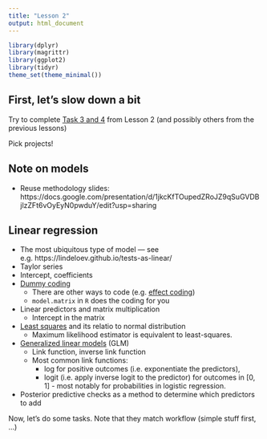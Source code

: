 ```yaml
---
title: "Lesson 2"
output: html_document
---
```


```r
library(dplyr)
library(magrittr)
library(ggplot2)
library(tidyr)
theme_set(theme_minimal())
```



## First, let's slow down a bit

Try to complete [Task 3 and 4](lesson3-tasks.html#task-3-detecting-overdispersion-with-a-posterior-predictive-check) from Lesson 2 (and possibly others from the previous lessons)

Pick projects!

## Note on models

- Reuse methodology slides: https://docs.google.com/presentation/d/1jkcKfTOupedZRoJZ9qSuGVDBjlzZFt6vOyEyN0pwduY/edit?usp=sharing

## Linear regression

- The most ubiquitous type of model --- see e.g. https://lindeloev.github.io/tests-as-linear/
- Taylor series
- Intercept, coefficients
- [Dummy coding](https://stats.idre.ucla.edu/other/mult-pkg/faq/general/faqwhat-is-dummy-coding/)
  - There are other ways to code (e.g. [effect coding](https://stats.oarc.ucla.edu/other/mult-pkg/faq/general/faqwhat-is-effect-coding/))
  - `model.matrix` in `R` does the coding for you
- Linear predictors and matrix multiplication
  - Intercept in the matrix
- [Least squares](https://en.wikipedia.org/wiki/Least_squares) and  its relatio to normal distribution
  - Maximum likelihood estimator is equivalent to least-squares.
- [Generalized linear models](https://en.wikipedia.org/wiki/Generalized_linear_model) (GLM)
  - Link function, inverse link function
  - Most common link functions:
    - log for positive outcomes (i.e. exponentiate the predictors), 
    - logit (i.e. apply inverse logit to the predictor) for outcomes in [0, 1] - most notably for probabilities in logistic regression.
- Posterior predictive checks as a method to determine which predictors to add

Now, let's do some tasks. Note that they match workflow (simple stuff first, ...)
